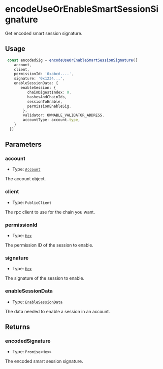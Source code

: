 # encodeUseOrEnableSmartSessionSignature

Get encoded smart session signature.

## Usage

```typescript copy
 const encodedSig = encodeUseOrEnableSmartSessionSignature({
    account,
    client,
    permissionId: '0xabcd....',
    signature: '0x1234...',
    enableSessionData: {
       enableSession: {
          chainDigestIndex: 0,
          hashesAndChainIds,
          sessionToEnable,
          permissionEnableSig,
        },
        validator: OWNABLE_VALIDATOR_ADDRESS,
        accountType: account.type,
    }
  })
```

## Parameters

### account

- Type: [`Account`](/module-sdk/glossary/types#account)

The account object.

### client

- Type: `PublicClient`

The rpc client to use for the chain you want.

### permissionId

- Type: [`Hex`](https://viem.sh/docs/glossary/types#hex)

The permission ID of the session to enable.

### signature

- Type: [`Hex`](https://viem.sh/docs/glossary/types#hex)

The signature of the session to enable.

### enableSessionData

- Type: [`EnableSessionData`](/module-sdk/glossary/types#enablesessiondata)

The data needed to enable a session in an account.

## Returns

### encodedSignature

- Type: `Promise<Hex>`

The encoded smart session signature.

